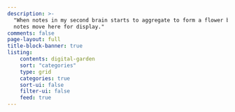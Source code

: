 ```yaml
---
description: >-
  "When notes in my second brain starts to aggregate to form a flower bed, these
  notes move here for display."
comments: false
page-layout: full
title-block-banner: true
listing:
    contents: digital-garden
    sort: "categories"
    type: grid
    categories: true
    sort-ui: false
    filter-ui: false
    feed: true
---
```


